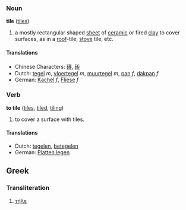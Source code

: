=== Noun  ===
'''tile''' ([[tiles]])

#a mostly rectangular shaped [[sheet]] of [[ceramic]] or fired [[clay]] to cover surfaces, as in a [[roof]]-tile, [[stove]] tile, etc.

==== Translations ====
*Chinese Characters: [[磚]], [[砖]]
*Dutch: [[tegel]] ''m'', [[vloertegel]] ''m'', [[muurtegel]] ''m'', [[pan]] ''f'', [[dakpan]] ''f''
*German: [[Kachel]] ''f'', [[Fliese]] ''f''

=== Verb ===
'''to tile''' ([[tiles]], [[tiled]], [[tiling]])

#to cover a surface with tiles.

==== Translations ====
*Dutch: [[tegelen]], [[betegelen]]
*German: [[Platten legen]]

==Greek==
===Transliteration===

#[[τήλε]]